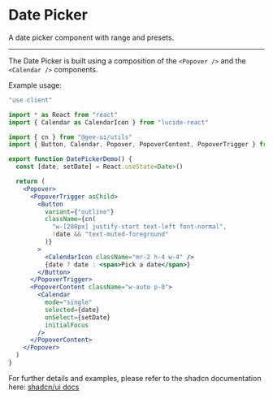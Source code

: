 # Date Picker

A date picker component with range and presets.

---

The Date Picker is built using a composition of the `<Popover />` and the `<Calendar />` components.

Example usage:

```jsx
"use client"

import * as React from "react"
import { Calendar as CalendarIcon } from "lucide-react"

import { cn } from "@gee-ui/utils"
import { Button, Calendar, Popover, PopoverContent, PopoverTrigger } from "@gee-ui/react"

export function DatePickerDemo() {
  const [date, setDate] = React.useState<Date>()

  return (
    <Popover>
      <PopoverTrigger asChild>
        <Button
          variant={"outline"}
          className={cn(
            "w-[280px] justify-start text-left font-normal",
            !date && "text-muted-foreground"
          )}
        >
          <CalendarIcon className="mr-2 h-4 w-4" />
          {date ? date : <span>Pick a date</span>}
        </Button>
      </PopoverTrigger>
      <PopoverContent className="w-auto p-0">
        <Calendar
          mode="single"
          selected={date}
          onSelect={setDate}
          initialFocus
        />
      </PopoverContent>
    </Popover>
  )
}


```

For further details and examples, please refer to the shadcn documentation here: [shadcn/ui docs](https://ui.shadcn.com/docs/components/date-picker)
